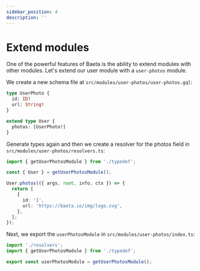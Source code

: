 ```yaml
---
sidebar_position: 4
description: ''
---
```


# Extend modules

One of the powerful features of Baeta is the ability to extend modules with other modules.
Let's extend our user module with a `user-photos` module.

We create a new schema file at `src/modules/user-photos/user-photos.gql`:

```graphql
type UserPhoto {
  id: ID!
  url: String!
}

extend type User {
  photos: [UserPhoto!]
}
```

Generate types again and then we create a resolver for the photos field in `src/modules/user-photos/resolvers.ts`:

```typescript
import { getUserPhotosModule } from './typedef';

const { User } = getUserPhotosModule();

User.photos(({ args, root, info, ctx }) => {
  return [
    {
      id: '1',
      url: 'https://baeta.io/img/logo.svg',
    },
  ];
});
```

Next, we export the `userPhotosModule` in `src/modules/user-photos/index.ts`:

```typescript
import './resolvers';
import { getUserPhotosModule } from './typedef';

export const userPhotosModule = getUserPhotosModule();
```
